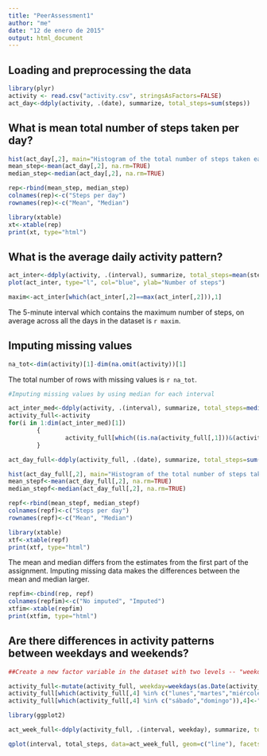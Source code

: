 ```yaml
---
title: "PeerAssessment1"
author: "me"
date: "12 de enero de 2015"
output: html_document
---
```



## Loading and preprocessing the data

```r

library(plyr)
activity <- read.csv("activity.csv", stringsAsFactors=FALSE)
act_day<-ddply(activity, .(date), summarize, total_steps=sum(steps))

```

## What is mean total number of steps taken per day?

```r

hist(act_day[,2], main="Histogram of the total number of steps taken each day", col="green", xlab="Number of steps")
mean_step<-mean(act_day[,2], na.rm=TRUE)
median_step<-median(act_day[,2], na.rm=TRUE)

rep<-rbind(mean_step, median_step)
colnames(rep)<-c("Steps per day")
rownames(rep)<-c("Mean", "Median")

library(xtable)
xt<-xtable(rep)
print(xt, type="html")
```

## What is the average daily activity pattern?

```r

act_inter<-ddply(activity, .(interval), summarize, total_steps=mean(steps, na.rm=TRUE))
plot(act_inter, type="l", col="blue", ylab="Number of steps")

```

```r

maxim<-act_inter[which(act_inter[,2]==max(act_inter[,2])),1]
```
The 5-minute interval which contains the maximum number of steps, on average across all the days in the dataset is `r maxim`.


## Imputing missing values

```r

na_tot<-dim(activity)[1]-dim(na.omit(activity))[1]
```


The total number of rows with missing values is `r na_tot`.

```r
#Imputing missing values by using median for each interval

act_inter_med<-ddply(activity, .(interval), summarize, total_steps=median(steps, na.rm=TRUE))
activity_full<-activity
for(i in 1:dim(act_inter_med)[1])
        {
                activity_full[which((is.na(activity_full[,1]))&(activity_full[,3]==act_inter_med[i,1])),1]<-act_inter_med[i,2]
        }

act_day_full<-ddply(activity_full, .(date), summarize, total_steps=sum(steps))

hist(act_day_full[,2], main="Histogram of the total number of steps taken each day (imputed data)", col="red", xlab="Number of steps")
mean_stepf<-mean(act_day_full[,2], na.rm=TRUE)
median_stepf<-median(act_day_full[,2], na.rm=TRUE)

repf<-rbind(mean_stepf, median_stepf)
colnames(repf)<-c("Steps per day")
rownames(repf)<-c("Mean", "Median")

library(xtable)
xtf<-xtable(repf)
print(xtf, type="html")

```
The mean and median differs from the estimates from the first part of the assignment.
Imputing missing data makes the differences between the mean and median larger.

```r
repfim<-cbind(rep, repf)
colnames(repfim)<-c("No imputed", "Imputed")
xtfim<-xtable(repfim)
print(xtfim, type="html")
```

## Are there differences in activity patterns between weekdays and weekends?
```r
##Create a new factor variable in the dataset with two levels -- "weekday" and "weekend" indicating whether a given date is a weekday or weekend day.

activity_full<-mutate(activity_full, weekday=weekdays(as.Date(activity_full[,2])))
activity_full[which(activity_full[,4] %in% c("lunes","martes","miércoles", "jueves", "viernes")),4]<-"weekday"
activity_full[which(activity_full[,4] %in% c("sábado","domingo")),4]<-"weekend"

library(ggplot2)

act_week_full<-ddply(activity_full, .(interval, weekday), summarize, total_steps=sum(steps))

qplot(interval, total_steps, data=act_week_full, geom=c("line"), facets=.~weekday, main="Differences in activity patterns between weekdays and weekends")        

```

